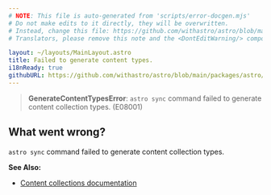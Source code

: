 ```yaml
---
# NOTE: This file is auto-generated from 'scripts/error-docgen.mjs'
# Do not make edits to it directly, they will be overwritten.
# Instead, change this file: https://github.com/withastro/astro/blob/main/packages/astro/src/core/errors/errors-data.ts
# Translators, please remove this note and the <DontEditWarning/> component.

layout: ~/layouts/MainLayout.astro
title: Failed to generate content types.
i18nReady: true
githubURL: https://github.com/withastro/astro/blob/main/packages/astro/src/core/errors/errors-data.ts
---
```


<DontEditWarning />


> **GenerateContentTypesError**: `astro sync` command failed to generate content collection types. (E08001)

## What went wrong?
`astro sync` command failed to generate content collection types.

**See Also:**
-  [Content collections documentation](/en/guides/content-collections/)


